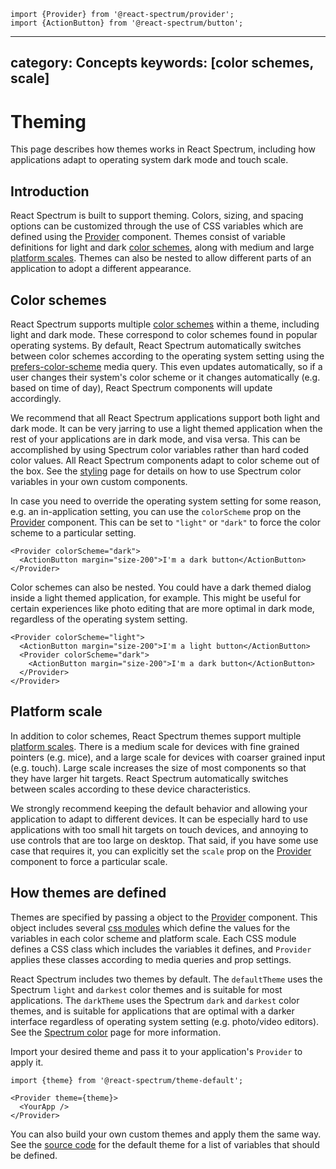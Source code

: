 <!-- Copyright 2020 Adobe. All rights reserved.
This file is licensed to you under the Apache License, Version 2.0 (the "License");
you may not use this file except in compliance with the License. You may obtain a copy
of the License at http://www.apache.org/licenses/LICENSE-2.0
Unless required by applicable law or agreed to in writing, software distributed under
the License is distributed on an "AS IS" BASIS, WITHOUT WARRANTIES OR REPRESENTATIONS
OF ANY KIND, either express or implied. See the License for the specific language
governing permissions and limitations under the License. -->


```tsx import
import {Provider} from '@react-spectrum/provider';
import {ActionButton} from '@react-spectrum/button';
```

---
category: Concepts
keywords: [color schemes, scale]
---

# Theming

This page describes how themes works in React Spectrum, including how applications adapt
to operating system dark mode and touch scale.

## Introduction

React Spectrum is built to support theming. Colors, sizing, and spacing options can be customized
through the use of CSS variables which are defined using the [Provider](Provider.html) component. Themes
consist of variable definitions for light and dark [color schemes](https://spectrum.adobe.com/page/color/#Color-themes-and-modes),
along with medium and large [platform scales](https://spectrum.adobe.com/page/platform-scale/).
Themes can also be nested to allow different parts of an application to adopt a different appearance.

## Color schemes

React Spectrum supports multiple [color schemes](https://spectrum.adobe.com/page/color/#Color-themes-and-modes)
within a theme, including light and dark mode. These correspond to color schemes found in popular operating systems.
By default, React Spectrum automatically switches between color schemes according to the operating system setting using the
[prefers-color-scheme](https://developer.mozilla.org/en-US/docs/Web/CSS/@media/prefers-color-scheme)
media query. This even updates automatically, so if a user changes their system's color scheme or it changes
automatically (e.g. based on time of day), React Spectrum components will update accordingly.

We recommend that all React Spectrum applications support both light and dark mode. It can be very jarring to
use a light themed application when the rest of your applications are in dark mode, and visa versa. This can
be accomplished by using Spectrum color variables rather than hard coded color values.
All React Spectrum components adapt to color scheme out of the box. See the [styling](styling.html) page
for details on how to use Spectrum color variables in your own custom components.

In case you need to override the operating system setting for some reason, e.g. an in-application setting,
you can use the `colorScheme` prop on the [Provider](Provider.html) component. This can be set to `"light"`
or `"dark"` to force the color scheme to a particular setting.

```tsx example
<Provider colorScheme="dark">
  <ActionButton margin="size-200">I'm a dark button</ActionButton>
</Provider>
```

Color schemes can also be nested. You could have a dark themed dialog inside a light themed application, for example.
This might be useful for certain experiences like photo editing that are more optimal in dark mode, regardless of
the operating system setting.

```tsx example
<Provider colorScheme="light">
  <ActionButton margin="size-200">I'm a light button</ActionButton>
  <Provider colorScheme="dark">
    <ActionButton margin="size-200">I'm a dark button</ActionButton>
  </Provider>
</Provider>
```

## Platform scale

In addition to color schemes, React Spectrum themes support multiple [platform scales](https://spectrum.adobe.com/page/platform-scale/).
There is a medium scale for devices with fine grained pointers (e.g. mice), and a large scale for devices with coarser
grained input (e.g. touch). Large scale increases the size of most components so that they have larger hit targets.
React Spectrum automatically switches between scales according to these device characteristics.

We strongly recommend keeping the default behavior and allowing your application to adapt to different devices.
It can be especially hard to use applications with too small hit targets on touch devices, and annoying to
use controls that are too large on desktop. That said, if you have some use case that requires it, you can explicitly
set the `scale` prop on the [Provider](Provider.html) component to force a particular scale.

## How themes are defined

Themes are specified by passing a <TypeLink type={docs.exports.Theme} links={docs.links} /> object to the
[Provider](Provider.html) component. This object includes several [css modules](https://github.com/css-modules/css-modules)
which define the values for the variables in each color scheme and platform scale. Each CSS module defines
a CSS class which includes the variables it defines, and `Provider` applies these classes according to
media queries and prop settings.

React Spectrum includes two themes by default. The `defaultTheme` uses the Spectrum `light` and `darkest` color themes
and is suitable for most applications. The `darkTheme` uses the Spectrum `dark` and `darkest` color themes, and is
suitable for applications that are optimal with a darker interface regardless of operating system setting
(e.g. photo/video editors). See the [Spectrum color](https://spectrum.adobe.com/page/color/#Color-themes-and-modes)
page for more information.

Import your desired theme and pass it to your application's `Provider` to apply it.

```tsx
import {theme} from '@react-spectrum/theme-default';

<Provider theme={theme}>
  <YourApp />
</Provider>
```

You can also build your own custom themes and apply them the same way. See the
[source code](https://github.com/adobe/react-spectrum/tree/main/packages/%40adobe/spectrum-css-temp/vars)
for the default theme for a list of variables that should be defined.
